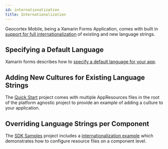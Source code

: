 ```yaml
---
id: internationalization
title: Internationalization
---
```



Geocortex Mobile, being a Xamarin Forms Application, comes with built in [support for full internationalization](https://docs.microsoft.com/en-us/xamarin/xamarin-forms/app-fundamentals/localization/text?pivots=windows) of existing and new language strings.

<PrereqsSnippet />

## Specifying a Default Language

Xamarin forms describes how to [specify a default language for your app](https://docs.microsoft.com/en-us/xamarin/xamarin-forms/app-fundamentals/localization/text?pivots=windows#specify-the-default-culture).

## Adding New Cultures for Existing Language Strings

The [Quick Start](quick-start.mdx) project comes with multiple AppResources files in the root of the platform agnostic project to provide an example of adding a culture to your application.

## Overriding Language Strings per Component

The [SDK Samples](samples.mdx) project includes a [internationalization example](https://github.com/sdk-samples/samples/internationalization) which demonstrates how to configure resource files on a component level.
